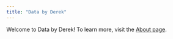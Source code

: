 ```yaml
---
title: "Data by Derek"
---
```


Welcome to Data by Derek! To learn more, visit the [About page](about.qmd).